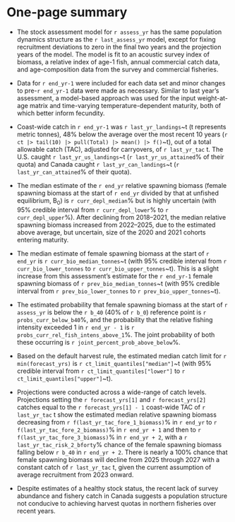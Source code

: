 \newpage

\rfoot{One-page summary}

# One-page summary {-}

- The stock assessment model for `r assess_yr` has the same
population dynamics structure as the `r last_assess_yr` model,
except for fixing recruitment deviations to zero in the final two years and
the projection years of the model.
The model is fit to an acoustic survey index of biomass, a relative index of
age-1 fish, annual commercial catch data, and age-composition data from the
survey and commercial fisheries.

- Data for `r end_yr-1` were included for each data set and minor changes to
pre-`r end_yr-1` data were made as necessary. Similar to last year's assessment, a
model-based approach was used for the input weight-at-age matrix and time-varying
temperature-dependent maturity, both of which better inform fecundity.

- Coast-wide catch in `r end_yr-1` was `r last_yr_landings`~t
(t represents metric tonnes), 48% below the average over the most recent 10 years
(`r ct |> tail(10) |> pull(Total) |> mean() |> f()`~t),
out of a total allowable catch (TAC), adjusted for carryovers, of
`r last_yr_tac` t. The U.S. caught `r last_yr_us_landings`~t
(`r last_yr_us_attained`% of their quota) and Canada caught
`r last_yr_can_landings`~t (`r last_yr_can_attained`% of their quota).

- The median estimate of the `r end_yr` relative spawning biomass
(female spawning biomass at the start of `r end_yr` divided by that at
unfished equilibrium, B~0~) is `r curr_depl_median`% but is highly
uncertain (with 95% credible interval from `r curr_depl_lower`% to
`r curr_depl_upper`%). After declining from 2018--2021, the median
relative spawning biomass increased from 2022--2025, due to the
estimated above average, but uncertain, size of the 2020 and 2021
cohorts entering maturity.

- The median estimate of female spawning biomass at the start
of `r end_yr` is `r curr_bio_median_tonnes`~t (with 95% credible
interval from `r curr_bio_lower_tonnes` to `r curr_bio_upper_tonnes`~t).
This is a slight increase from
<!-- `r diff_bio_median_last_curr`% `r diff_bio_median_last_curr_text` -->
this assessment's estimate for the `r end_yr-1` female spawning
biomass of `r prev_bio_median_tonnes`~t (with 95% credible interval
from `r prev_bio_lower_tonnes` to `r prev_bio_upper_tonnes`~t).

- The estimated probability that female spawning biomass at the start of
`r assess_yr` is below the `r b_40` (40% of `r b_0`) reference point is
`r probs_curr_below_b40`%, and the probability that the relative fishing
intensity exceeded 1 in `r end_yr - 1` is
`r probs_curr_rel_fish_intens_above_1`%. The joint
probability of both these occurring is `r joint_percent_prob_above_below`%.

- Based on the default harvest rule, the estimated median catch limit for
`r min(forecast_yrs)` is `r ct_limit_quantiles["median"]`~t (with
95% credible interval from `r ct_limit_quantiles["lower"]` to
`r ct_limit_quantiles["upper"]`~t).

- Projections were conducted across a wide-range of catch levels.
Projections setting the `r forecast_yrs[1]` and
`r forecast_yrs[2]` catches equal to the `r forecast_yrs[1] - 1`
coast-wide TAC of `r last_yr_tac` t show the estimated median relative
spawning biomass decreasing from `r f(last_yr_tac_fore_1_biomass)`% in
`r end_yr` to `r f(last_yr_tac_fore_2_biomass)`% in `r end_yr + 1` and then
to `r f(last_yr_tac_fore_3_biomass)`% in `r end_yr + 2`,
with a `r last_yr_tac_risk_2_bforty`% chance
of the female spawning biomass falling below `r b_40` in `r end_yr + 2`.
<!-- There is an estimated `r last_yr_tac_risk_1_biomass_decline`% chance of the -->
<!-- female spawning biomass declining from `r end_yr` to `r end_yr + 1`, an -->
<!-- `r last_yr_tac_risk_2_biomass_decline`% chance of it declining from -->
<!-- `r end_yr + 1` to `r end_yr + 2`, and an -->
<!-- `r last_yr_tac_risk_3_biomass_decline`% chance of it declining -->
<!-- from `r end_yr + 2` to `r end_yr + 3` with a constant catch of -->
<!-- `r last_yr_tac` t. -->
There is nearly a 100% chance that female spawning biomass will decline from 2025
through 2027 with a constant catch of `r last_yr_tac` t, given the current assumption
of average recruitment from 2023 onward.

- Despite estimates of a healthy stock status, the recent lack
of survey abundance and fishery catch in Canada suggests
a population structure not conducive to achieving harvest quotas in
northern fisheries over recent years.

